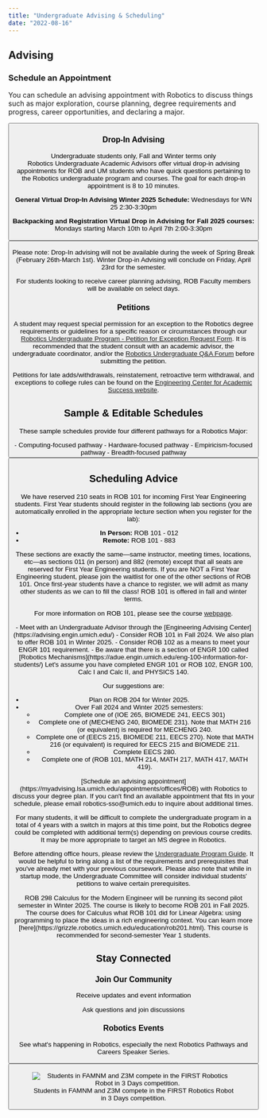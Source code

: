 ```yaml
---
title: "Undergraduate Advising & Scheduling"
date: "2022-08-16"
---
```


## Advising

### Schedule an Appointment
You can schedule an advising appointment with Robotics to discuss things such as major exploration, course planning, degree requirements and progress, career opportunities, and declaring a major.

<Button href="https://myadvising.lsa.umich.edu/appointments/offices/ROB" text="Schedule Advising Appointment" external="true" />

### Drop-In Advising
Undergraduate students only, Fall and Winter terms only  
Robotics Undergraduate Academic Advisors offer virtual drop-in advising appointments for ROB  and UM students who have quick questions pertaining to the Robotics undergraduate program and courses. The goal for each drop-in appointment is 8 to 10 minutes.

**General Virtual Drop-In Advising Winter 2025 Schedule:**
Wednesdays for WN 25 2:30-3:30pm

**Backpacking and Registration Virtual Drop in Advising for Fall 2025 courses:**
Mondays starting March 10th to April 7th 2:00-3:30pm

<Button href="https://officehours.it.umich.edu/queue/1398" text="Join Drop-in Queue" external="true" />

Please note: Drop-In advising will not be available during the week of Spring Break (February 26th-March 1st). Winter Drop-in Advising will conclude on Friday, April 23rd for the semester.

For students looking to receive career planning advising, ROB Faculty members will be available on select days.

### Petitions

A student may request special permission for an exception to the Robotics degree requirements or guidelines for a specific reason or circumstances through our [Robotics Undergraduate Program - Petition for Exception Request Form](https://deptapps.engin.umich.edu/petition/student/form?dept=210308). It is recommended that the student consult with an academic advisor, the undergraduate coordinator, and/or the [Robotics Undergraduate Q&A Forum](http://piazza.com/umich/winter2022/roboticsugqa) before submitting the petition.

Petitions for late adds/withdrawals, reinstatement, retroactive term withdrawal, and exceptions to college rules can be found on the [Engineering Center for Academic Success website](https://ecas.engin.umich.edu/ssc/petitions/).

## Sample & Editable Schedules

These sample schedules provide four different pathways for a Robotics Major:

<ColumnList>
  - Computing-focused pathway
  - Hardware-focused pathway
  - Empiricism-focused pathway
  - Breadth-focused pathway
</ColumnList>

<Button href="https://docs.google.com/spreadsheets/d/1TJlbxRgqN-CUQzcEMHj9r_YzORPVk6ElG63vBJYi2Ms/edit#gid=0" text="View Editable Schedule Template" external="true" />


## Scheduling Advice
    
<Accordion title="ROB 101 for First Year Engineering Students">
  We have reserved 210 seats in ROB 101 for incoming First Year Engineering students. First Year students should register in the following lab sections (you are automatically enrolled in the appropriate lecture section when you register for the lab):  

  - **In Person:** ROB 101 - 012  
  - **Remote:** ROB 101 - 883  

  These sections are exactly the same—same instructor, meeting times, locations, etc—as sections 011 (in person) and 882 (remote) except that all seats are reserved for First Year Engineering students. If you are NOT a First Year Engineering student, please join the waitlist for one of the other sections of ROB 101. Once first-year students have a chance to register, we will admit as many other students as we can to fill the class! ROB 101 is offered in fall and winter terms.

  For more information on ROB 101, please see the course [webpage](https://robotics.umich.edu/academics/courses/course-offerings/rob-101-fall-2022/).
</Accordion>

<Accordion title="Advice for Fall 2024 Year 1 Students">
  - Meet with an Undergraduate Advisor through the [Engineering Advising Center](https://advising.engin.umich.edu/)
  - Consider ROB 101 in Fall 2024. We also plan to offer ROB 101 in Winter 2025.
  - Consider ROB 102 as a means to meet your ENGR 101 requirement.
  - Be aware that there is a section of ENGR 100 called [Robotics Mechanisms](https://adue.engin.umich.edu/eng-100-information-for-students/)
</Accordion>

<Accordion title="Advice for Fall 2024 Year 2 Students">
  Let's assume you have completed ENGR 101 or ROB 102, ENGR 100, Calc I and Calc II, and PHYSICS 140.

  Our suggestions are:

  - Plan on ROB 204 for Winter 2025.
  - Over Fall 2024 and Winter 2025 semesters:
      - Complete one of (IOE 265, BIOMEDE 241, EECS 301)
      - Complete one of (MECHENG 240, BIOMEDE 231). Note that MATH 216 (or equivalent) is required for MECHENG 240.
      - Complete one of (EECS 215, BIOMEDE 211, EECS 270). Note that MATH 216 (or equivalent) is required for EECS 215 and BIOMEDE 211.
      - Complete EECS 280.
      - Complete one of (ROB 101, MATH 214, MATH 217, MATH 417, MATH 419).
</Accordion>

<Accordion title="Advice for Fall 2024 Year 3 Students">
  [Schedule an advising appointment](https://myadvising.lsa.umich.edu/appointments/offices/ROB) with Robotics to discuss your degree plan. If you can't find an available appointment that fits in your schedule, please email robotics-sso@umich.edu to inquire about additional times.

  For many students, it will be difficult to complete the undergraduate program in a total of 4 years with a switch in majors at this time point, but the Robotics degree could be completed with additional term(s) depending on previous course credits. It may be more appropriate to target an MS degree in Robotics.

  Before attending office hours, please review the [Undergraduate Program Guide](http://robotics.umich.edu/undergrad-guide). It would be helpful to bring along a list of the requirements and prerequisites that you've already met with your previous coursework. Please also note that while in startup mode, the Undergraduate Committee will consider individual students' petitions to waive certain prerequisites.
</Accordion>

<Accordion title="Math Advice for Year 1 and Year 2 Students">
  ROB 298 Calculus for the Modern Engineer will be running its second pilot semester in Winter 2025. The course is likely to become ROB 201 in Fall 2025. The course does for Calculus what ROB 101 did for Linear Algebra: using programming to place the ideas in a rich engineering context. You can learn more [here](https://grizzle.robotics.umich.edu/education/rob201.html). This course is recommended for second-semester Year 1 students.
</Accordion>

## Stay Connected

### Join Our Community
<TwoColumn>
  <div slot="left">
    <MaizeButton href="https://mcommunity.umich.edu/group/Robotics%20Undergraduate%20Info" text="Join Email List" external="true" />
    <p class="mt-2 text-sm">Receive updates and event information</p>
  </div>
  <div slot="right">
    <MaizeButton href="http://piazza.com/umich/winter2022/roboticsugqa" text="Join Piazza Q&A" external="true" />
    <p class="mt-2 text-sm">Ask questions and join discussions</p>
  </div>
</TwoColumn>

### Robotics Events
See what's happening in Robotics, especially the next Robotics Pathways and Careers Speaker Series.

<Button href="https://events.umich.edu/group/3998" text="View Calendar" external="true" />

<figure>
  <Image src={robotIn3Days} alt="Students in FAMNM and Z3M compete in the FIRST Robotics Robot in 3 Days competition." />
  <figcaption>
    Students in FAMNM and Z3M compete in the FIRST Robotics Robot in 3 Days competition.
  </figcaption>
</figure>
